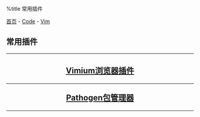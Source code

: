 %title 常用插件

[[../../../index|首页]] - [[../../index|Code]] - [[../index|Vim]]
==常用插件==
----
<center>
<h2>
[[vimium|Vimium浏览器插件]]
----
[[pathogen|Pathogen包管理器]]
</h2>
</center>
----
